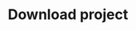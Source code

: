 ---
title: 'Download project'
openapi: 'GET /project/download/?authorization={persistent_token}&projectId={project_id}'
---